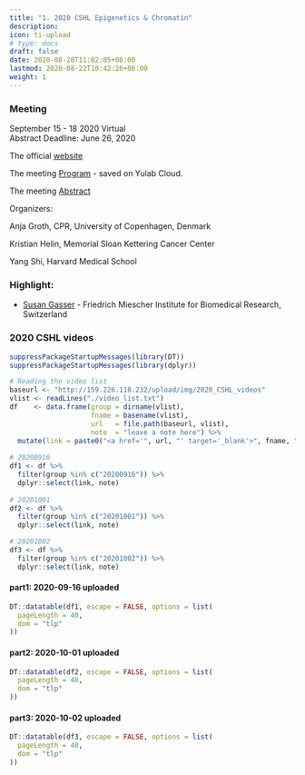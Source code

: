 ```yaml
---
title: "1. 2020 CSHL Epigenetics & Chromatin"
description: 
icon: ti-upload
# type: docs
draft: false
date: 2020-08-20T11:02:05+06:00
lastmod: 2020-08-22T10:42:26+06:00
weight: 1
---
```


<!--
### Videos on Yulab Cloud

~[Click here](http://192.168.206.171/yulab_cloud/index.php/s/XaDaxZFb2c6Pbk9), find the videos uploaded by Yu and Yuan.~ 

~~Click here, find the videos uploaded by Yu and Yuan~~ [本链接已失效，请改用FTP工具上传，详情咨询课题组微信群]

-->


### Meeting

September 15 - 18 2020 Virtual    
Abstract Deadline: June 26, 2020    

The official [website](https://meetings.cshl.edu/meetings.aspx?meet=EPICH&year=20)    

The meeting [Program](http://159.226.118.232/upload/img/2020_CSHL_videos/2020-CSHL-Epigenitics-Chromatin-meeting-program.pdf) - saved on Yulab Cloud.      

The meeting [Abstract](http://159.226.118.232/upload/img/2020_CSHL_videos/2020-CSHL-Epigenitics-Chromatin-Abstract.pdf)

Organizers:

Anja Groth, CPR, University of Copenhagen, Denmark  

Kristian Helin, Memorial Sloan Kettering Cancer Center

Yang Shi, Harvard Medical School

### Highlight: 

+ [Susan Gasser](/yulab_share/post/2020_cshl_epigenetics_and_chromatin/susan_gasser/) - Friedrich Miescher Institute for Biomedical Research, Switzerland

### 2020 CSHL videos 

```r
suppressPackageStartupMessages(library(DT))
suppressPackageStartupMessages(library(dplyr))

# Reading the video list
baseurl <- "http://159.226.118.232/upload/img/2020_CSHL_videos"
vlist <- readLines("./video_list.txt")
df    <- data.frame(group = dirname(vlist),
                    fname = basename(vlist),
                    url   = file.path(baseurl, vlist), 
                    note  = "leave a note here") %>%
  mutate(link = paste0("<a href='", url, "' target='_blank'>", fname, "</a>"))
  
# 20200916
df1 <- df %>%
  filter(group %in% c("20200916")) %>%
  dplyr::select(link, note)
  
# 20201001
df2 <- df %>%
  filter(group %in% c("20201001")) %>%
  dplyr::select(link, note)

# 20201002
df3 <- df %>%
  filter(group %in% c("20201002")) %>%
  dplyr::select(link, note)
```

#### part1: 2020-09-16 uploaded

```r
DT::datatable(df1, escape = FALSE, options = list(
  pageLength = 40,
  dom = "tlp"
))
```

#### part2: 2020-10-01 uploaded

```r
DT::datatable(df2, escape = FALSE, options = list(
  pageLength = 40,
  dom = "tlp"
))
```


#### part3: 2020-10-02 uploaded

```r
DT::datatable(df3, escape = FALSE, options = list(
  pageLength = 40,
  dom = "tlp"
))
```



<!-- + 01  -->

<!-- <video width="640" height="480" controls> -->
<!--   <source src="http://159.226.118.232/upload/img/2020_CSHL_videos/VID_20200916_223943.mp4" type="video/mp4"> -->
<!--   Your browser does not support the video tag. -->
<!-- </video> -->

<!-- + 02 -->

<!-- <video width="640" height="480" controls> -->
<!--   <source src="http://159.226.118.232/upload/img/2020_CSHL_videos/VID_20200916_225521.mp4" type="video/mp4"> -->
<!--   Your browser does not support the video tag. -->
<!-- </video> -->

<!-- + 03 -->

<!-- <video width="640" height="480" controls> -->
<!--   <source src="http://159.226.118.232/upload/img/2020_CSHL_videos/VID_20200916_231616.mp4" type="video/mp4"> -->
<!--   Your browser does not support the video tag. -->
<!-- </video> -->

<!-- + 04 -->

<!-- <video width="640" height="480" controls> -->
<!--   <source src="http://159.226.118.232/upload/img/2020_CSHL_videos/VID_20200916_233123.mp4" type="video/mp4"> -->
<!--   Your browser does not support the video tag. -->
<!-- </video> -->

<!-- + 05  -->

<!-- <video width="640" height="480" controls> -->
<!--   <source src="http://159.226.118.232/upload/img/2020_CSHL_videos/VID_20200917_001413.mp4" type="video/mp4"> -->
<!--   Your browser does not support the video tag. -->
<!-- </video> -->

<!-- + 06 -->

<!-- <video width="640" height="480" controls> -->
<!--   <source src="http://159.226.118.232/upload/img/2020_CSHL_videos/VID_20200917_221721.mp4" type="video/mp4"> -->
<!--   Your browser does not support the video tag. -->
<!-- </video> -->

<!-- + 07  -->

<!-- <video width="640" height="480" controls> -->
<!--   <source src="http://159.226.118.232/upload/img/2020_CSHL_videos/VID_20200917_223259.mp4" type="video/mp4"> -->
<!--   Your browser does not support the video tag. -->
<!-- </video> -->

<!-- + 08 -->

<!-- <video width="640" height="480" controls> -->
<!--   <source src="http://159.226.118.232/upload/img/2020_CSHL_videos/VID_20200917_225112.mp4" type="video/mp4"> -->
<!--   <track label="English" kind="subtitles" srclang="en" src="http://159.226.118.232/upload/img/2020_CSHL_videos/Susan-Gasser-2020-MCB.vtt" default> -->
<!--   Your browser does not support the video tag. -->
<!-- </video> -->

<!-- + 09 -->

<!-- <video width="640" height="480" controls> -->
<!--   <source src="http://159.226.118.232/upload/img/2020_CSHL_videos/VID_20200917_230859.mp4" type="video/mp4"> -->
<!--   <track label="English" kind="subtitles" srclang="en" src="http://159.226.118.232/upload/img/2020_CSHL_videos/Susan-Gasser-2020-MCB.vtt" default> -->
<!--   Your browser does not support the video tag. -->
<!-- </video> -->

<!-- + 10  -->

<!-- <video width="640" height="480" controls> -->
<!--   <source src="http://159.226.118.232/upload/img/2020_CSHL_videos/VID_20200917_232510.mp4" type="video/mp4"> -->
<!--   <track label="English" kind="subtitles" srclang="en" src="http://159.226.118.232/upload/img/2020_CSHL_videos/Susan-Gasser-2020-MCB.vtt" default> -->
<!--   Your browser does not support the video tag. -->
<!-- </video> -->

